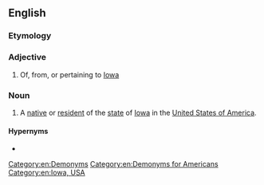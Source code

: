 ==English==

===Etymology===
{{suffix|Iowa|an|lang=en}}

===Adjective===
{{en-adj|-}}

# Of, from, or pertaining to [[Iowa]]

===Noun===
{{en-noun}}

# A [[native]] or [[resident]] of the [[state]] of [[Iowa]] in the [[United States of America]].

====Hypernyms====
* {{l|en|American}}

[[Category:en:Demonyms]]
[[Category:en:Demonyms for Americans]]
[[Category:en:Iowa, USA]]